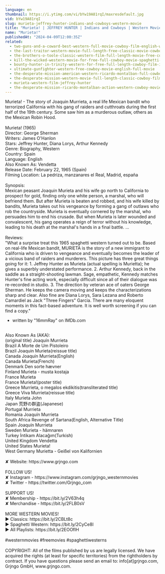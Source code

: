 ```yaml
---
language: en
thumbnail: https://i.ytimg.com/vi/bYw19A81rqI/maxresdefault.jpg
vid: bYw19A81rqI
slug: murieta-jeffrey-hunter-indians-and-cowboys-western-movie
title: "Murieta! | JEFFREY HUNTER | Indians and Cowboys | Western Movie"
name: "Murieta!"
publishedAt: "2024-04-09T12:00:35Z"
related:
  - two-guns-and-a-coward-best-western-full-movie-cowboy-film-english-wild-west
  - the-last-traitor-western-movie-full-length-free-classic-movie-cowboys-wild-west-films
  - the-brothers-o-toole-classic-western-film-full-length-movie-free-cowboy-movie-wild-west
  - kill-the-wicked-western-movie-for-free-full-cowboy-movie-spaghetti-western-english
  - bounty-hunter-in-trinity-western-for-free-full-length-cowboy-film-italo-western
  - ultimate-gunfighter-western-free-cowboy-movie-english-full-movie
  - the-desperate-mission-american-western-ricardo-montalban-full-cowboy-movie
  - the-desperate-mission-western-movie-full-length-classic-cowboy-film-english-watchfree
  - murieta-western-film-jeffrey-hunter
  - the-desperate-mission-ricardo-montalban-action-western-cowboy-movie
---
```


Murieta! - The story of Joaquin Murrieta, a real life Mexican bandit who terrorized California with his gang of raiders and cutthroats during the first half of the 19th century. Some saw him as a murderous outlaw, others as the Mexican Robin Hood.<br />
<br />
Murieta! (1965)<br />
Director: George Sherman<br />
Writers: James O'Hanlon<br />
Stars: Jeffrey Hunter, Diana Lorys, Arthur Kennedy<br />
Genre: Biography, Western<br />
Country: Spain<br />
Language: English<br />
Also Known As: Vendetta<br />
Release Date: February 22, 1965 (Spain)<br />
Filming Location: La pedriza, manzanares el Real, Madrid, españa<br />
<br />
Synopsis:<br />
Mexican peasant Joaquin Murieta and his wife go north to California to prospect for gold, finding only one white person, a marshal, who will befriend them. But after Murieta is beaten and robbed, and his wife killed by bandits, Murieta takes out his vengeance by forming a gang of outlaws who rob the countryside. Murieta is eventually cornered by the marshal, who persuades him to end his crusade. But when Murieta is later wounded and convalescent, his gang operates a reign of terror without his knowledge, leading to his death at the marshal's hands in a final battle. ...<br />
<br />
Reviews:<br />
"What a surprise treat this 1965 spaghetti western turned out to be. Based on real-life Mexican bandit, MURIETA is the story of a new immigrant to California who is driven to vengeance and eventually becomes the leader of a vicious band of raiders and murderers. This picture has three great things going for it: 1. Jeffrey Hunter as Murieta (actual spelling is Murietta); he gives a superbly understated performance. 2. Arthur Kennedy, back in the saddle as a straight-shooting lawman. Sage, empathetic, Kennedy matches Hunter's fine acting work, especially difficult since all of their dialogue was re-recorded in studio. 3. The direction by veteran ace of oaters George Sherman. He keeps the camera moving and keeps the characterizations sharp and clear. Also fine are Diana Lorys, Sara Lezana and Roberto Camardiel as Jack "Three Fingers" Garcia. There are many eloquent moments in this fact-based adventure. It is well worth screening if you can find a copy."<br />
- written by "16mmRay" on IMDb.com<br />
<br />
Also Known As (AKA):<br />
(original title) Joaquín Murrieta<br />
Brazil A Morte de Um Pistoleiro<br />
Brazil Joaquin Murieta(reissue title)<br />
Canada Joaquín Murrieta(English)<br />
Canada Murieta(French)<br />
Denmark Den sorte hævner<br />
Finland Murieta - musta kostaja<br />
France Murieta<br />
France Murieta!(poster title)<br />
Greece Murrieta, o megalos ekdikitis(transliterated title)<br />
Greece Viva Murrieta(reissue title)<br />
Italy Murieta John<br />
Japan 荒野の群盗(Japanese)<br />
Portugal Murrieta<br />
Romania Joaquín Murrieta<br />
South Africa Revenge of Sartana(English, Alternative Title)<br />
Spain Joaquín Murrieta<br />
Sweden Murieta - hämnaren<br />
Turkey İntikam Alacağım(Turkish)<br />
United Kingdom Vendetta<br />
United States Murieta!<br />
West Germany Murietta - Geißel von Kalifornien<br />
<br />
✘ Website: https://www.grjngo.com<br />
<br />
FOLLOW US!<br />
✘ Instagram - https://www.instagram.com/grjngo_westernmovies<br />
✘ Twitter - https://twitter.com/Grjngo_com<br />
<br />
SUPPORT US!<br />
✘ Membership - https://bit.ly/2V63h4q<br />
✘ Merchandise - https://bit.ly/2FLB0sV<br />
<br />
MORE WESTERN MOVIES! <br />
► Classics: https://bit.ly/2CBLt8c <br />
► Spaghetti Western: https://bit.ly/2CyCe8I <br />
► All Playlists: https://bit.ly/2EOOfIH <br />
<br />
#westernmovies #freemovies #spaghettiwesterns<br />
<br />
COPYRIGHT: All of the films published by us are legally licensed. We have acquired the rights (at least for specific territories) from the rightholders by contract. If you have questions please send an email to: info[at]grjngo.com, Grjngo GmbH, www.grjngo.com.